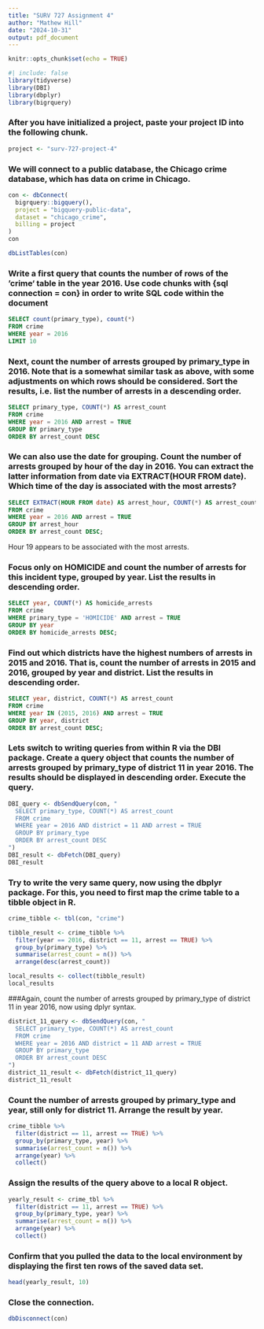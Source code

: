 ---
title: "SURV 727 Assignment 4"
author: "Mathew Hill"
date: "2024-10-31"
output: pdf_document
---

```{r setup, include=FALSE}
knitr::opts_chunk$set(echo = TRUE)
```

```{r}
#| include: false 
library(tidyverse)
library(DBI)
library(dbplyr)
library(bigrquery)
```

### After you have initialized a project, paste your project ID into the following chunk.
```{r}
project <- "surv-727-project-4"
```

### We will connect to a public database, the Chicago crime database, which has data on crime in Chicago.
```{r}
con <- dbConnect(
  bigrquery::bigquery(),
  project = "bigquery-public-data",
  dataset = "chicago_crime",
  billing = project
)
con
```

```{r}
dbListTables(con)
```


### Write a first query that counts the number of rows of the ‘crime‘ table in the year 2016. Use code chunks with {sql connection = con} in order to write SQL code within the document
```{sql connection = con}
SELECT count(primary_type), count(*)
FROM crime
WHERE year = 2016
LIMIT 10
```

### Next, count the number of arrests grouped by primary_type in 2016. Note that is a somewhat similar task as above, with some adjustments on which rows should be considered. Sort the results, i.e. list the number of arrests in a descending order.
```{sql connection = con}
SELECT primary_type, COUNT(*) AS arrest_count
FROM crime
WHERE year = 2016 AND arrest = TRUE
GROUP BY primary_type
ORDER BY arrest_count DESC
```

### We can also use the date for grouping. Count the number of arrests grouped by hour of the day in 2016. You can extract the latter information from date via EXTRACT(HOUR FROM date). Which time of the day is associated with the most arrests?
```{sql connection = con}
SELECT EXTRACT(HOUR FROM date) AS arrest_hour, COUNT(*) AS arrest_count
FROM crime
WHERE year = 2016 AND arrest = TRUE
GROUP BY arrest_hour
ORDER BY arrest_count DESC;
```
Hour 19 appears to be associated with the most arrests.

### Focus only on HOMICIDE and count the number of arrests for this incident type, grouped by year. List the results in descending order.
```{sql connection = con}
SELECT year, COUNT(*) AS homicide_arrests
FROM crime
WHERE primary_type = 'HOMICIDE' AND arrest = TRUE
GROUP BY year
ORDER BY homicide_arrests DESC;
```

### Find out which districts have the highest numbers of arrests in 2015 and 2016. That is, count the number of arrests in 2015 and 2016, grouped by year and district. List the results in descending order.
```{sql connection = con}
SELECT year, district, COUNT(*) AS arrest_count
FROM crime
WHERE year IN (2015, 2016) AND arrest = TRUE
GROUP BY year, district
ORDER BY arrest_count DESC;
```

### Lets switch to writing queries from within R via the DBI package. Create a query object that counts the number of arrests grouped by primary_type of district 11 in year 2016. The results should be displayed in descending order. Execute the query.
```{r}
DBI_query <- dbSendQuery(con, "
  SELECT primary_type, COUNT(*) AS arrest_count
  FROM crime
  WHERE year = 2016 AND district = 11 AND arrest = TRUE
  GROUP BY primary_type
  ORDER BY arrest_count DESC
")
DBI_result <- dbFetch(DBI_query)
DBI_result
```

### Try to write the very same query, now using the dbplyr package. For this, you need to first map the crime table to a tibble object in R.
```{r}
crime_tibble <- tbl(con, "crime")

tibble_result <- crime_tibble %>%
  filter(year == 2016, district == 11, arrest == TRUE) %>%
  group_by(primary_type) %>%
  summarise(arrest_count = n()) %>%
  arrange(desc(arrest_count))

local_results <- collect(tibble_result)
local_results
```

###Again, count the number of arrests grouped by primary_type of district 11 in year 2016, now using dplyr syntax.
```{r}
district_11_query <- dbSendQuery(con, "
  SELECT primary_type, COUNT(*) AS arrest_count
  FROM crime
  WHERE year = 2016 AND district = 11 AND arrest = TRUE
  GROUP BY primary_type
  ORDER BY arrest_count DESC
")
district_11_result <- dbFetch(district_11_query)
district_11_result
```

### Count the number of arrests grouped by primary_type and year, still only for district 11. Arrange the result by year.
```{r}
crime_tibble %>%
  filter(district == 11, arrest == TRUE) %>%
  group_by(primary_type, year) %>%
  summarise(arrest_count = n()) %>%
  arrange(year) %>%
  collect()
```

### Assign the results of the query above to a local R object.
```{r}
yearly_result <- crime_tbl %>%
  filter(district == 11, arrest == TRUE) %>%
  group_by(primary_type, year) %>%
  summarise(arrest_count = n()) %>%
  arrange(year) %>%
  collect()
```

### Confirm that you pulled the data to the local environment by displaying the first ten rows of the saved data set.
```{r}
head(yearly_result, 10)
```

### Close the connection.
```{r}
dbDisconnect(con)
```
